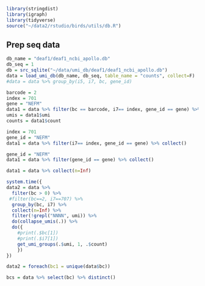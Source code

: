 
```r
library(stringdist)
library(igraph)
library(tidyverse)
source("~/data2/rstudio/birds/utils/db.R")
```

## Prep seq data
```r
db_name = "deaf1/deaf1_ncbi_apollo.db"
db_seq = 1
db = src_sqlite("~/data/umi_db/deaf1/deaf1_ncbi_apollo.db")
data = load_umi_db(db_name, db_seq, table_name = "counts", collect=F)
#data = data %>% group_by(i5, i7, bc, gene_id)
```

```r
barcode = 2
index = 701
gene = "NEFM"
data1 = data %>% filter(bc == barcode, i7== index, gene_id == gene) %>% collect()
umis = data1$umi
counts = data1$count
```


```r
index = 701
gene_id = "NEFM"
data1 = data %>% filter(i7== index, gene_id == gene) %>% collect()
```


```r
gene_id = "NEFM"
data1 = data %>% filter(gene_id == gene) %>% collect()
```

```r
data1 = data %>% collect(n=Inf)
```


```r
system.time({
data2 = data %>% 
  filter(bc > 0) %>% 
 #filter(bc==2, i7==707) %>% 
  group_by(bc, i7) %>% 
  collect(n=Inf) %>% 
  filter(!grepl("NNNN", umi)) %>% 
  do(collapse_umis(.)) %>% 
  do({
    #print(.$bc[1])
    #print(.$i7[1])
    get_umi_groups(.$umi, 1, .$count)
    })
})
```


```r
data2 = foreach(bc1 = unique(data$bc))
```

```r
bcs = data %>% select(bc) %>% distinct()
```



